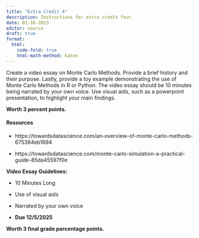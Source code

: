 ```yaml
---
title: "Extra Credit 4"
description: Instructions for extra credit four.
date: 01-16-2023
editor: source
draft: true
format:
  html: 
    code-fold: true
    html-math-method: katex
---
```



Create a video essay on Monte Carlo Methods. Provide a brief history and their purpose. Lastly, provide a toy example demonstrating the use of Monte Carlo Methods in R or Python. The video essay should be 10 minutes being narrated by your own voice. Use visual aids, such as a powerpoint presentation, to highlight your main findings. 


**Worth 3 percent points.**

#### Resources

-   https://towardsdatascience.com/an-overview-of-monte-carlo-methods-675384eb1694

-   https://towardsdatascience.com/monte-carlo-simulation-a-practical-guide-85da45597f0e

**Video Essay Guidelines:**

-   10 Minutes Long

-   Use of visual aids

-   Narrated by your own voice

-   **Due 12/5/2025**

**Worth 3 final grade percentage points.**